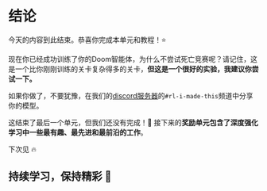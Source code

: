 # 结论

今天的内容到此结束。恭喜你完成本单元和教程！⭐️

现在你已经成功训练了你的Doom智能体，为什么不尝试死亡竞赛呢？请记住，这是一个比你刚刚训练的关卡复杂得多的关卡，**但这是一个很好的实验，我建议你尝试一下。**

如果你做了，不要犹豫，在我们的[discord服务器](https://www.hf.co/join/discord)的`#rl-i-made-this`频道中分享你的模型。

这结束了最后一个单元，但我们还没有完成！🤗 接下来的**奖励单元包含了深度强化学习中一些最有趣、最先进和最前沿的工作**。

下次见 🔥

## 持续学习，保持精彩 🤗
